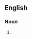 {{also|hépatocytes}}

==English==

===Noun===
{{head|en|noun form}}

# {{plural of|hepatocyte|lang=en}}